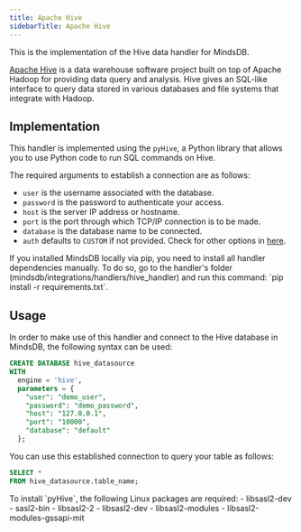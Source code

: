 ```yaml
---
title: Apache Hive
sidebarTitle: Apache Hive
---
```


This is the implementation of the Hive data handler for MindsDB.

[Apache Hive](https://hive.apache.org/) is a data warehouse software project built on top of Apache Hadoop for providing data query and analysis. Hive gives an SQL-like interface to query data stored in various databases and file systems that integrate with Hadoop.

## Implementation

This handler is implemented using the `pyHive`, a Python library that allows you to use Python code to run SQL commands on Hive.

The required arguments to establish a connection are as follows:

* `user` is the username associated with the database.
* `password` is the password to authenticate your access.
* `host` is the server IP address or hostname.
* `port` is the port through which TCP/IP connection is to be made.
* `database` is the database name to be connected.
* `auth` defaults to `CUSTOM` if not provided. Check for other options in [here](https://pypi.org/project/PyHive/).

<Tip>
If you installed MindsDB locally via pip, you need to install all handler dependencies manually. To do so, go to the handler's folder (mindsdb/integrations/handlers/hive_handler) and run this command: `pip install -r requirements.txt`.
</Tip>

## Usage

In order to make use of this handler and connect to the Hive database in MindsDB, the following syntax can be used:

```sql
CREATE DATABASE hive_datasource
WITH
  engine = 'hive',
  parameters = {
    "user": "demo_user",
    "password": "demo_password",
    "host": "127.0.0.1",
    "port": "10000",
    "database": "default"
  };
```

You can use this established connection to query your table as follows:

```sql
SELECT *
FROM hive_datasource.table_name;
```

<Tip>
To install `pyHive`, the following Linux packages are required:
- libsasl2-dev 
- sasl2-bin 
- libsasl2-2 
- libsasl2-dev 
- libsasl2-modules 
- libsasl2-modules-gssapi-mit
</Tip>
